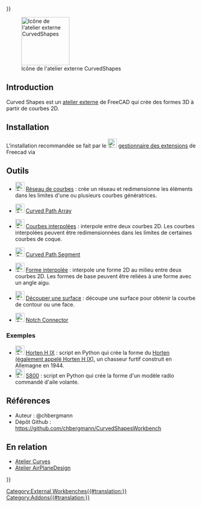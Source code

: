 <languages/>
{{UnfinishedDocu{{#translation:}}}}

[[File:CurvedShapes_CurvedArray.svg|thumb|128px|Icône de l'atelier externe CurvedShapes]]

{{TOCright}}

==Introduction==

Curved Shapes est un [[External_workbenches/fr|atelier externe]] de FreeCAD qui crée des formes 3D à partir de courbes 2D. 

==Installation==

L'installation recommandée se fait par le [[Image:Std_AddonMgr.svg|24px]] [[Std_AddonMgr/fr|gestionnaire des extensions]] de Freecad via {{MenuCommand|Outils → Gestionnaire des extensions}}

<span id="Tools"></span>
==Outils==

* [[Image:CurvedShapes_CurvedArray.svg|24px|link=CurvedShapes_CurvedArray/fr]] [[CurvedShapes_CurvedArray/fr|Réseau de courbes]] : crée un réseau et redimensionne les éléments dans les limites d'une ou plusieurs courbes génératrices.

* [[Image:CurvedShapes_CurvedPathArray.svg|24px|link=CurvedShapes_CurvedPathArray/fr]] [[CurvedShapes_CurvedPathArray/fr|Curved Path Array]]

* [[Image:CurvedShapes_CurvedSegment.svg|24px|link=CurvedShapes_CurvedSegment/fr]] [[CurvedShapes_CurvedSegment/fr|Courbes interpolées]] : interpole entre deux courbes 2D. Les courbes interpolées peuvent être redimensionnées dans les limites de certaines courbes de coque.

* [[Image:CurvedShapes_CurvedPathSegment.svg|24px|link=CurvedShapes_CurvedPathSegment/fr]] [[CurvedShapes_CurvedPathSegment/fr|Curved Path Segment]]

* [[Image:CurvedShapes_InterpolatedMiddle.svg|24px|link=CurvedShapes_InterpolatedMiddle/fr]] [[CurvedShapes_InterpolatedMiddle/fr|Forme interpolée]] : interpole une forme 2D au milieu entre deux courbes 2D. Les formes de base peuvent être reliées à une forme avec un angle aigu.

* [[Image:CurvedShapes_SurfaceCut.svg|24px|link=CurvedShapes_SurfaceCut/fr]] [[CurvedShapes_SurfaceCut/fr|Découper une surface]] : découpe une surface pour obtenir la courbe de contour ou une face.

* [[Image:CurvedShapes_NotchConnector.svg|24px|link=CurvedShapes_NotchConnector/fr]] [[CurvedShapes_CurvedPathSegment/fr|Notch Connector]]

<span id="Examples"></span>
=== Exemples ===

* [[Image:CurvedShapes_HortenHIX.svg|24px|link=CurvedShapes_HortenHIX]] [[CurvedShapes_HortenHIX/fr|Horten H IX]] : script en Python qui crée la forme du [https://en.wikipedia.org/wiki/Horten_Ho_229 Horten (également appelé Horten H IX)], un chasseur furtif construit en Allemagne en 1944.
* [[Image:CurvedShapes_FlyingWingS800.svg|24px|link=CurvedShapes_FlyingWingS800]] [[CurvedShapes_FlyingWingS800/fr|S800]] : script en Python qui crée la forme d'un modèle radio commandé d'aile volante.

<span id="References"></span>
== Références ==

<div class="mw-translate-fuzzy">
* Auteur : @chbergmann
* Dépôt Github : https://github.com/chbergmann/CurvedShapesWorkbench
</div>

<span id="Related"></span>
== En relation ==

* [[Curves_Workbench/fr|Atelier Curves]]
* [https://github.com/FredsFactory/FreeCAD_AirPlaneDesign Atelier AirPlaneDesign]


[[Category:External Workbenches{{#translation:}}]]
[[Category:Addons{{#translation:}}]]
{{Userdocnavi{{#translation:}}}}